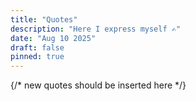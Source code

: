 ```yaml
---
title: "Quotes"
description: "Here I express myself ✍️"
date: "Aug 10 2025"
draft: false
pinned: true
---
```


{/* new quotes should be inserted here  */}

<Quote 
  quote="He who is everywhere is nowhere."
  author="Seneca"
/>

<Quote 
  quote="I asked god for flowers and it started to rain"
/>


<Quote 
  quote="Don't climb a mountain for the world to see you, climb a mountain for you to see the world."
/>


<Quote 
  quote="The secret of happiness, you see, is not found in seeking more. But in developing the capicity to enjoy less."
  author="Socrates"
/>


<Quote 
  quote="There are places where you haven't been where you already belong."
/>

<Quote
  quote="Do you believe in believing?"
/>

<Quote
  quote="What you seek is seeking you"
  author="Rumi"
/>

<Quote
  quote="Do a good deed and throw it in the river. One day, it will come back to you in the desert."
/>

<Quote 
  quote="Don't blame a clown for acting like a clown. Ask yourself why you keep going to the circus."
/>

<Quote
  quote="Just that you do the right thing. The rest doesn't matter."
  author="Marcus Aurelius"
/>

<Quote
  quote="Whoever is trying to bring you down is already below you."
  author="Ziad K. Abdelnour"
/>

<Quote 
  quote="Dreams are useless if they stay on the pillow"
/>

<Quote 
  quote="Unlike the stomach, the brain doesn't alert you when it's empty"
  author="Arabic proverb"
/>

<Quote 
  quote="God provides the wind, but man must raise the sails"
/>

